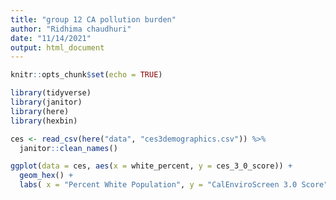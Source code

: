 ```yaml
---
title: "group 12 CA pollution burden"
author: "Ridhima chaudhuri"
date: "11/14/2021"
output: html_document
---
```


```r
knitr::opts_chunk$set(echo = TRUE)
```

```r
library(tidyverse)
library(janitor)
library(here)
library(hexbin)

```

```r
ces <- read_csv(here("data", "ces3demographics.csv")) %>%
  janitor::clean_names()
```

```r
ggplot(data = ces, aes(x = white_percent, y = ces_3_0_score)) +
  geom_hex() + 
  labs( x = "Percent White Population", y = "CalEnviroScreen 3.0 Score", title= "Relationship Between Percent White Population and CES 3.0 Score", subtitle = "Data from CEJA Green Zones Manager Tiffany Eng") 
```

